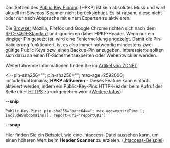 Das Setzen des [[Public-Key-Pins-Deaktiviert/DE/|Public Key Pinning]] (HPKP) ist kein absolutes Muss und wird aktuell im Siwecos-Scanner nicht berücksichtigt. Es ist ratsam, diese nicht oder nur nach Absprache mit einem Experten zu aktivieren.

Die [[Browser]] Mozilla, Firefox und Google Chrome richten sich nach dem [https://de.wikipedia.org/wiki/HTTP_Public_Key_Pinning RFC-7469-Standard] und ignorieren daher HPKP-Header. Wenn nur ein einziger Pin gesetzt ist, wird eine Fehlermeldung angezeigt. Damit die Pin-Validierung funktioniert, ist es also immer notwendig mindestens zwei gültige Public Keys bzw. einen Backup-Pin anzugeben. Interessierte sollten sich dazu an einen IT-Sicherheitsexperten oder Webentwickler wenden.

Weiterführende Informationen finden Sie im [https://www.zdnet.com/article/google-chrome-is-backing-away-from-public-key-pinning-and-heres-why/ Artikel von ZDNET]




<!--pin-sha256="<HASH>"; pin-sha256="<HASH>"; max-age=2592000; includeSubDomains;
'''HPKP aktivieren''' - Dieses Feature kann einfach aktiviert werden, indem ein Public-Key-Pins HTTP-Header beim Aufruf der Seite über [[HTTPS]] zurückgegeben wird. ([https://developer.mozilla.org/de/docs/Web/Security/Public_Key_Pinning Weitere Infos]).

'''--snip'''

<pre>Public-Key-Pins: pin-sha256="base64=="; max-age=expireTime [; includeSubdomains][; report-uri="reportURI"]</pre>

'''--snap'''

Hier finden Sie ein Beispiel, wie eine .htaccess-Datei aussehen kann, um einen höheren Wert beim '''Header Scanner''' zu erzielen.
([[Htaccess/DE|.htaccess-Beispiel]])
